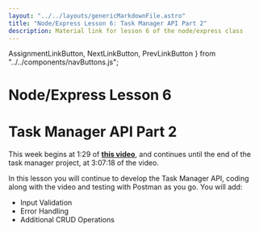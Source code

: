 ```yaml
---
layout: "../../layouts/genericMarkdownFile.astro"
title: "Node/Express Lesson 6: Task Manager API Part 2"
description: Material link for lesson 6 of the node/express class
---
```

  AssignmentLinkButton,
  NextLinkButton,
  PrevLinkButton
} from "../../components/navButtons.js";

# Node/Express Lesson 6

# Task Manager API Part 2

This week begins at 1:29 of **[this video](https://youtu.be/rltfdjcXjmk?t=5322)**, and continues until the end of the task manager project, at 3:07:18 of the video.

In this lesson you will continue to develop the Task Manager API, coding along with the video
and testing with Postman as you go. You will add:

- Input Validation
- Error Handling
- Additional CRUD Operations

<div className="flex justify-evenly">
  <PrevLinkButton link="/node-express/lesson5-m1" />
  <AssignmentLinkButton link="/node-express/lesson6-a1" />
  <NextLinkButton link="/node-express/lesson7-m1" />
</div>
